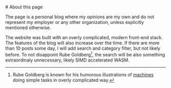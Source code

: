       
<div style={{ display: 'flex', justifyContent: 'center', width: '100%' }}>
    # About this page
</div>

The page is a personal blog where my opinions are my own and do not represent my employer or any other organization, unless explicitly mentioned otherwise.

The website was built with an overly complicated, modern
front-end stack. 
The features of the blog will also increase over the time. If there are more than 10 posts some day, I will add search and category filter, but not likely before.
To not disappoint Rube Goldberg[^1], the search will be also something extraordinaly unnecessary, likely SIMD accelerated WASM.
    

[^1]: Rube Goldberg is known for his humorous illustrations of [machines](https://en.wikipedia.org/wiki/Rube_Goldberg_machine) doing simple tasks in overly complicated way. 


